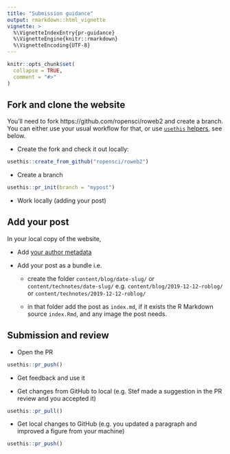 ```yaml
---
title: "Submission guidance"
output: rmarkdown::html_vignette
vignette: >
  %\VignetteIndexEntry{pr-guidance}
  %\VignetteEngine{knitr::rmarkdown}
  %\VignetteEncoding{UTF-8}
---
```


```r
knitr::opts_chunk$set(
  collapse = TRUE,
  comment = "#>"
)
```

## Fork and clone the website

You'll need to fork https://github.com/ropensci/roweb2 and create a branch. You can either use your usual workflow for that, or use [`usethis` helpers](https://usethis.r-lib.org/articles/articles/pr-functions.html), see below.

* Create the fork and check it out locally:

```r
usethis::create_from_github("ropensci/roweb2")
```

* Create a branch

```r
usethis::pr_init(branch = "mypost")
```
* Work locally (adding your post)

## Add your post

In your local copy of the website,

* Add [your author metadata](/articles/author-file-guidance.html)

* Add your post as a bundle i.e.

    * create the folder `content/blog/date-slug/` or `content/technotes/date-slug/` e.g. `content/blog/2019-12-12-roblog/` or `content/technotes/2019-12-12-roblog/`
    
    * in that folder add the post as `index.md`, if it exists the R Markdown source `index.Rmd`, and any image the post needs.

## Submission and review

* Open the PR

```r
usethis::pr_push()
```
* Get feedback and use it

* Get changes from GitHub to local (e.g. Stef made a suggestion in the PR review and you accepted it)

```r
usethis::pr_pull()
```

* Get local changes to GitHub (e.g. you updated a paragraph and improved a figure from your machine)

```r
usethis::pr_push()
```



